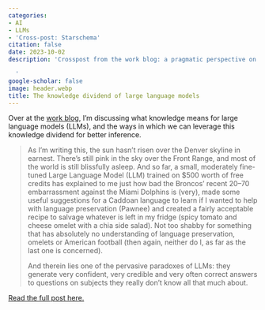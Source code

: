 ```yaml
---
categories:
- AI
- LLMs
- 'Cross-post: Starschema'
citation: false
date: 2023-10-02
description: 'Crosspost from the work blog: a pragmatic perspective on the knowledge dividend in large language models (and what it may, or may not, mean for knowledge in models, and what this can do for you).

  '
google-scholar: false
image: header.webp
title: The knowledge dividend of large language models
---
```


Over at the [work blog](https://medium.com/starschema-blog), I'm discussing what knowledge means for large language models (LLMs), and the ways in which we can leverage this knowledge dividend for better inference.

> As I’m writing this, the sun hasn’t risen over the Denver skyline in earnest. There’s still pink in the sky over the Front Range, and most of the world is still blissfully asleep. And so far, a small, moderately fine-tuned Large Language Model (LLM) trained on $500 worth of free credits has explained to me just how bad the Broncos’ recent 20–70 embarrassment against the Miami Dolphins is (very), made some useful suggestions for a Caddoan language to learn if I wanted to help with language preservation (Pawnee) and created a fairly acceptable recipe to salvage whatever is left in my fridge (spicy tomato and cheese omelet with a chia side salad). Not too shabby for something that has absolutely no understanding of language preservation, omelets or American football (then again, neither do I, as far as the last one is concerned).
>
> And therein lies one of the pervasive paradoxes of LLMs: they generate very confident, very credible and very often correct answers to questions on subjects they really don’t know all that much about.

[Read the full post here.](https://medium.com/starschema-blog/the-knowledge-dividend-of-llms-a-pragmatic-perspective-79e8f8fb0686)
